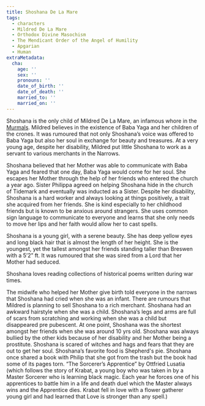 ```yaml
---
title: Shoshana De La Mare
tags:
  - characters
  - Mildred De La Mare
  - Orthodox Divine Masochism
  - The Mendicant Order of the Angel of Humility
  - Apgarian
  - Human
extraMetadata:
  cha:
    age: ''
    sex: ''
    pronouns: ''
    date_of_birth: ''
    date_of_death: ''
    married_to: ''
    married_on: ''
---
```



Shoshana is the only child of Mildred De La Mare, an infamous whore in the
[Murmals](../locations/the-narrows.mdx#the-murmals). Mildred believes in the
existence of Baba Yaga and her children of the crones. It was rumoured that not
only Shoshana’s voice was offered to Baba Yaga but also her soul in exchange for
beauty and treasures. At a very young age, despite her disability, Mildred put
little Shoshana to work as a servant to various merchants in the Narrows.

Shoshana believed that her Mother was able to communicate with Baba Yaga and
feared that one day, Baba Yaga would come for her soul. She escapes her Mother
through the help of her friends who entered the church a year ago. Sister
Philippa agreed on helping Shoshana hide in the church of Tidemark and
eventually was inducted as a Sister. Despite her disability, Shoshana is a hard
worker and always looking at things positively, a trait she acquired from her
friends. She is kind especially to her childhood friends but is known to be
anxious around strangers. She uses common sign language to communicate to
everyone and learns that she only needs to move her lips and her faith would
allow her to cast spells.

Shoshana is a young girl, with a serene beauty. She has deep yellow eyes and
long black hair that is almost the length of her height. She is the youngest,
yet the tallest amongst her friends standing taller than Breswen with a 5’2” ft.
It was rumoured that she was sired from a Lord that her Mother had seduced.

Shoshana loves reading collections of historical poems written during war times.

The midwife who helped her Mother give birth told everyone in the narrows that
Shoshana had cried when she was an infant. There are rumours that Mildred is
planning to sell Shoshana to a rich merchant. Shoshana had an awkward hairstyle
when she was a child. Shoshana’s legs and arms are full of scars from scratching
and working when she was a child but disappeared pre pubescent. At one point,
Shoshana was the shortest amongst her friends when she was around 10 yrs old.
Shoshana was always bullied by the other kids because of her disability and her
Mother being a prostitute. Shoshana is scared of witches and hags and fears that
they are out to get her soul. Shoshana’s favorite food is Shepherd's pie.
Shoshana once shared a book with Philip that she got from the trash but the book
had some of its pages torn. “The Sorcerer’s Apprentice” by Ottfried Lusatia
(which follows the story of Krabat, a young boy who was taken in by a Master
Sorcerer who is learning black magic. Each year he forces one of his apprentices
to battle him in a life and death duel which the Master always wins and the
Apprentice dies. Krabat fell in love with a flower gatherer young girl and had
learned that Love is stronger than any spell.)
